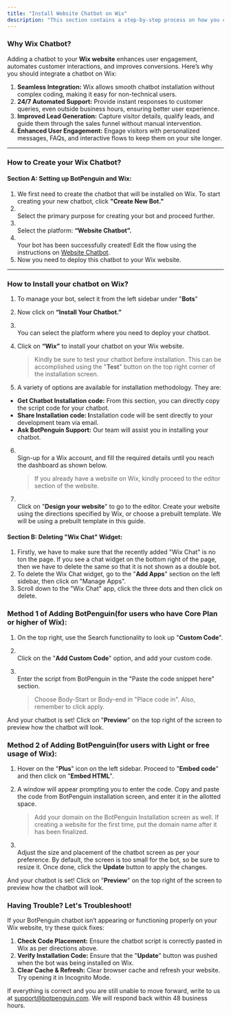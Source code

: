 ```yaml
---
title: "Install Website Chatbot on Wix"
description: "This section contains a step-by-step process on how you can install a website chatbot on Wix."
---
```


### **Why Wix Chatbot?**

Adding a chatbot to your **Wix website** enhances user engagement, automates customer interactions, and improves conversions. Here’s why you should integrate a chatbot on Wix:

1. **Seamless Integration:** Wix allows smooth chatbot installation without complex coding, making it easy for non-technical users.
2. **24/7 Automated Support:** Provide instant responses to customer queries, even outside business hours, ensuring better user experience.
3. **Improved Lead Generation:** Capture visitor details, qualify leads, and guide them through the sales funnel without manual intervention.
4. **Enhanced User Engagement:** Engage visitors with personalized messages, FAQs, and interactive flows to keep them on your site longer.

---

### **How to Create your Wix Chatbot?**

#### **Section A: Setting up BotPenguin and Wix:**

1. We first need to create the chatbot that will be installed on Wix. To start creating your new chatbot, click **"Create New Bot."**
2. \
   Select the primary purpose for creating your bot and proceed further.
3. \
   Select the platform: **“Website Chatbot”.**
4. \
   Your bot has been successfully created\! Edit the flow using the instructions on [Website Chatbot](https://help.botpenguin.com/botpenguin-resource-centre/how-botpenguin-works/create-new-chatbot/website-chatbot).
5. Now you need to deploy this chatbot to your Wix website.

---

### **How to Install your chatbot on Wix?**

1. To manage your bot, select it from the left sidebar under "**Bots**"
2. Now click on **“Install Your Chatbot.”**
3. \
   You can select the platform where you need to deploy your chatbot.
4. Click on **“Wix”** to install your chatbot on your Wix website.

   > Kindly be sure to test your chatbot before installation. This can be accomplished using the "**Test**" button on the top right corner of the installation screen.
5. A variety of options are available for installation methodology. They are:

- **Get Chatbot Installation code:** From this section, you can directly copy the script code for your chatbot.
- **Share Installation code: I**nstallation code will be sent directly to your development team via email.
- **Ask BotPenguin Support:** Our team will assist you in installing your chatbot.

6. \
   Sign-up for a Wix account, and fill the required details until you reach the dashboard as shown below.

   > If you already have a website on Wix, kindly proceed to the editor section of the website.
7. \
   Click on "**Design your website**" to go to the editor. Create your website using the directions specified by Wix, or choose a prebuilt template. We will be using a prebuilt template in this guide.

#### **Section B: Deleting "Wix Chat" Widget:**

1. Firstly, we have to make sure that the recently added "Wix Chat" is no ton the page. If you see a chat widget on the bottom right of the page, then we have to delete the same so that it is not shown as a double bot.
2. To delete the Wix Chat widget, go to the "**Add Apps**" section on the left sidebar, then click on "Manage Apps".
3. Scroll down to the "Wix Chat" app, click the three dots and then click on delete.

### **Method 1 of Adding BotPenguin(for users who have Core Plan or higher of Wix):**

1. On the top right, use the Search functionality to look up "**Custom Code**".
2. \
   Click on the "**Add Custom Code**" option, and add your custom code.
3. \
   Enter the script from BotPenguin in the "Paste the code snippet here" section.

   > Choose Body-Start or Body-end in "Place code in". Also, remember to click apply.

And your chatbot is set\! Click on "**Preview**" on the top right of the screen to preview how the chatbot will  look.

### **Method 2 of Adding BotPenguin(for users with Light or free usage of Wix):**

1. Hover on the "**Plus**" icon on the left sidebar. Proceed to "**Embed code**" and then click on "**Embed HTML**".
2. A window will appear prompting you to enter the code. Copy and paste the code from BotPenguin installation screen, and enter it in the allotted space.

   > Add your domain on the BotPenguin Installation screen as well. If creating a website for the first time, put the domain name after it has been finalized.
3. \
   Adjust the size and placement of the chatbot screen as per your preference. By default, the screen is too small for the bot, so be sure to resize it. Once done, click the **Update** button to apply the changes.

And your chatbot is set\! Click on "**Preview**" on the top right of the screen to preview how the chatbot will  look.

### **Having Trouble? Let's Troubleshoot\!**

If your BotPenguin chatbot isn’t appearing or functioning properly on your Wix website, try these quick fixes:

1. **Check Code Placement:** Ensure the chatbot script is correctly pasted in Wix as per directions above.
2. **Verify Installation Code:** Ensure that the "**Update**" button was pushed when the bot was being installed on Wix.
3. **Clear Cache & Refresh:** Clear browser cache and refresh your website. Try opening it in Incognito Mode.

If everything is correct and you are still unable to move forward, write to us at [support@botpenguin.com](mailto:support@botpenguin.com). We will respond back within 48 business hours.